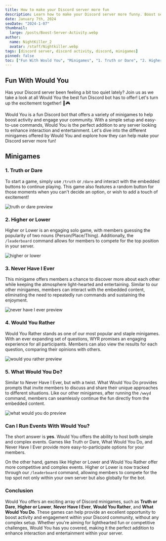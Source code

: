 ```yaml
---
title: How to make your Discord server more fun
description: Learn how to make your Discord server more funny. Boost server activity and engage your community.
date: January 7th, 2024
seoDate: "2024-1-07"
thumbnail:
  large: /posts/Boost-Server-Activity.webp
author:
  name: NightKiller_2
  avatar: /staff/Nightkiller.webp
tags: [discord server, discord activity, discord, minigames]
pinned: false
toc: ["Fun With Would You", "Minigames", "1. Truth or Dare", "2. Higher or Lower", "3. Never Have I Ever", "4. Would You Rather", "5. What Would You Do?", "Can I Run Events With Would You?", "Conclusion"]
---
```


## Fun With Would You
Has your Discord server been feeling a bit too quiet lately? Join us as we take a look at all Would You the best fun Discord bot has to offer! Let's turn up the excitement together! 🚀🎮

Would You is a fun Discord bot that offers a variety of minigames to help boost activity and engage your community. With a simple setup and easy-to-use commands, Would You is the perfect addition to any server looking to enhance interaction and entertainment. Let's dive into the different minigames offered by Would You and explore how they can help make your Discord server more fun!

## Minigames
### 1. Truth or Dare
To start a game, simply use `/truth` or `/dare` and interact with the embedded buttons to continue playing. This game also features a random button for those moments when you can't decide an option, or wish to add a touch of excitement!

![truth or dare preview](/posts/Images/Activity/td-preview.webp) 

### 2. Higher or Lower
Higher or Lower is an engaging solo game, with members guessing the popularity of two nouns (Person/Place/Thing). Additionally, the `/leaderboard` command allows for members to compete for the top position in your server.

![higher or lower](/posts/Images/Activity/Hl-preview.webp)

### 3. Never Have I Ever
This minigame offers members a chance to discover more about each other while keeping the atmosphere light-hearted and entertaining. Similar to our other minigames, members can interact with the embedded content, eliminating the need to repeatedly run commands and sustaining the enjoyment.

![never have I ever preview](/posts/Images/Activity/nhIe-preview.webp)

### 4. Would You Rather
Would You Rather stands as one of our most popular and staple minigames. With an ever expanding set of questions, WYR promises an engaging experience for all participants. Members can also view the results for each question, comparing their opinions with others.

![would you rather preview](/posts/Images/Activity/wyr-preview.webp)

### 5. What Would You Do?

Similar to Never Have I Ever, but with a twist. What Would You Do provides prompts that invite members to discuss and share their unique approaches to different situations. Like our other minigames, after running the `/wwyd` command, members can seamlessly continue the fun directly from the embedded content.

![what would you do preview](/posts/Images/Activity/wyyd-preview.webp)

### Can I Run Events With Would You?
The short answer is **yes**. Would You offers the ability to host both simple and complex events. Games like Truth or Dare, What Would You Do, and Never Have I Ever provide more easy-to-participate options for your members.

On the other hand, games like Higher or Lower and Would You Rather offer more competitive and complex events. Higher or Lower is now tracked through our `/leaderboard` command, allowing members to compete for the top spot not only within your own server but also globally for the bot.

### Conclusion
Would You offers an exciting array of Discord minigames, such as **Truth or Dare**, **Higher or Lower**, **Never Have I Ever**, **Would You Rather**, and **What Would You Do**. These games can help provide an excellent opportunity to boost activity and engagement within your Discord community, without any complex setup. Whether you're aiming for lighthearted fun or competitive challenges, Would You has you covered, making it the perfect addition to enhance interaction and entertainment within your server. 
